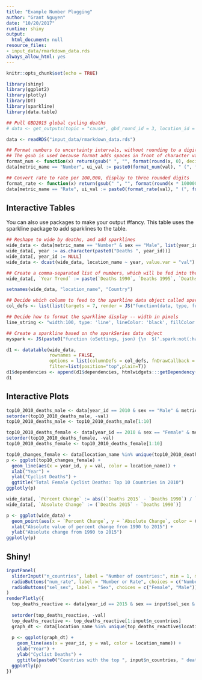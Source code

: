 ```yaml
---
title: "Example Number Plugging"
author: "Grant Nguyen"
date: "10/20/2017"
runtime: shiny
output:
  html_document: null
resource_files:
- input_data/rmarkdown_data.rds
always_allow_html: yes
---
```

  
```r
knitr::opts_chunk$set(echo = TRUE)

library(shiny)
library(ggplot2)
library(plotly)
library(DT)
library(sparkline)
library(data.table)

## Pull GBD2015 global cycling deaths
# data <- get_outputs(topic = "cause", gbd_round_id = 3, location_id = "lvl3", year_id = c(1990, 1995, 2000, 2005, 2010, 2015), sex_id = c(1,2), cause_id = 691, metric_id = c(1,3))

data <- readRDS("input_data/rmarkdown_data.rds")

## Format numbers to uncertainty intervals, without rounding to a digit
## The gsub is used because format adds spaces in front of character values so that all output takes up the same digits. We don't want this.
format_num <- function(x) return(gsub(" ", "", format(round(x, 0), decimal.mark = ".", big.mark = ",")))
data[metric_name == "Number", ui_val := paste0(format_num(val), " (", format_num(lower), ", ", format_num(upper), ")")]

## Convert rate to rate per 100,000, display to three rounded digits
format_rate <- function(x) return(gsub(" ", "", format(round(x * 100000, 3), decimal.mark = ".", big.mark = ",")))
data[metric_name == "Rate", ui_val := paste0(format_rate(val), " (", format_rate(lower), ", ", format_rate(upper), ")")]
```

## Interactive Tables
You can also use packages to make your output #fancy. This table uses the sparkline package to add sparklines to the table.

```r
## Reshape to wide by deaths, and add sparklines
wide_data <- data[metric_name == "Number" & sex == "Male", list(year_id, location_name, val)]
wide_data[, year := as.character(paste0("Deaths ", year_id))]
wide_data[, year_id := NULL]
wide_data <- dcast(wide_data, location_name ~ year, value.var = "val")

## Create a comma-separated list of numbers, which will be fed into the sparkline
wide_data[, `Year Trend` := paste(`Deaths 1990`, `Deaths 1995`, `Deaths 2000`, `Deaths 2005`, `Deaths 2010`, `Deaths 2015`, sep = ",")]

setnames(wide_data, "location_name", "Country")

## Decide which column to feed to the sparkline data object called sparkSeries
col_defs <- list(list(targets = 7, render = JS("function(data, type, full){ return '<span class=spark>' + data + '</span>' }")))

## Decide how to format the sparkline display -- width in pixels
line_string <- "width:100, type: 'line', lineColor: 'black', fillColor: '#ccc', highlightLineColor: 'orange', highlightSpotColor: 'orange'"

## Create a sparkline based on the sparkSeries data object
myspark <- JS(paste0("function (oSettings, json) {\n  $('.spark:not(:has(canvas))').sparkline('html', { ", line_string, " })}"), collapse = "")

d1 <- datatable(wide_data, 
                rownames = FALSE, 
                options = list(columnDefs = col_defs, fnDrawCallback = myspark),
                filter=list(position="top",plain=T))
d1$dependencies <- append(d1$dependencies, htmlwidgets:::getDependency("sparkline"))
d1
```

## Interactive Plots

```r
top10_2010_deaths_male <- data[year_id == 2010 & sex == "Male" & metric_name == "Number"]
setorder(top10_2010_deaths_male, -val)
top10_2010_deaths_male <- top10_2010_deaths_male[1:10]

top10_2010_deaths_female <- data[year_id == 2010 & sex == "Female" & metric_name == "Number"]
setorder(top10_2010_deaths_female, -val)
top10_2010_deaths_female <- top10_2010_deaths_female[1:10]
```

  
```r
top10_changes_female <- data[location_name %in% unique(top10_2010_deaths_female$location_name) & sex == "Female" & metric_name == "Number"]
p <- ggplot(top10_changes_female) +
  geom_line(aes(x = year_id, y = val, color = location_name)) +
  xlab("Year") +
  ylab("Cyclist Deaths") +
  ggtitle("Total Female Cyclist Deaths: Top 10 Countries in 2010")
ggplotly(p)
```


```r
wide_data[, `Percent Change` := abs((`Deaths 2015` - `Deaths 1990`) / `Deaths 1990`)]
wide_data[, `Absolute Change` := (`Deaths 2015` - `Deaths 1990`)]

p <- ggplot(wide_data) +
  geom_point(aes(x = `Percent Change`, y = `Absolute Change`, color = Country)) +
  xlab("Absolute value of percent change from 1990 to 2015") +
  ylab("Absolute change from 1990 to 2015")
ggplotly(p)
```

## Shiny!

```r
inputPanel(
  sliderInput("n_countries", label = "Number of countries:", min = 1, max = 50, value = 10, step = 1),
  radioButtons("num_rate", label = "Number or Rate", choices = c("Number", "Rate")),
  radioButtons("sel_sex", label = "Sex", choices = c("Female", "Male"))
)
renderPlotly({
  top_deaths_reactive <- data[year_id == 2015 & sex == input$sel_sex & metric_name == input$num_rate]
  
  setorder(top_deaths_reactive, -val)
  top_deaths_reactive <- top_deaths_reactive[1:input$n_countries]
  graph_dt <- data[location_name %in% unique(top_deaths_reactive$location_name) & sex == input$sel_sex & metric_name == input$num_rate]
  
  p <- ggplot(graph_dt) +
    geom_line(aes(x = year_id, y = val, color = location_name)) +
    xlab("Year") +
    ylab("Cyclist Deaths") +
    ggtitle(paste0("Countries with the top ", input$n_countries, " death ", input$num_rate, " for ", input$sel_sex, " in 2015"))
  ggplotly(p)
})

```
